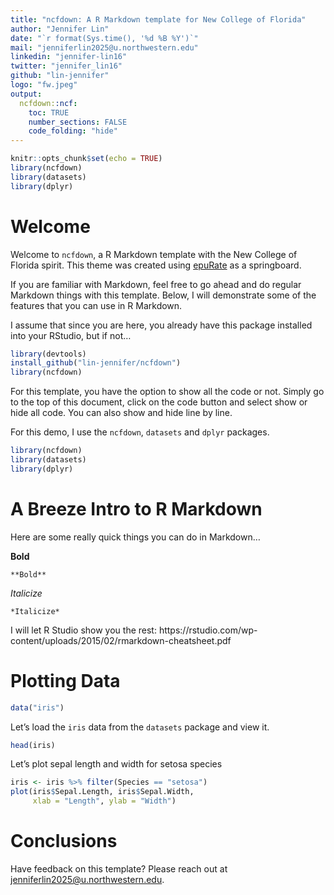```yaml
---
title: "ncfdown: A R Markdown template for New College of Florida"
author: "Jennifer Lin"
date: "`r format(Sys.time(), '%d %B %Y')`"
mail: "jenniferlin2025@u.northwestern.edu"
linkedin: "jennifer-lin16"
twitter: "jennifer_lin16"
github: "lin-jennifer"
logo: "fw.jpeg"
output:
  ncfdown::ncf:
    toc: TRUE
    number_sections: FALSE
    code_folding: "hide"
---
```


```r
knitr::opts_chunk$set(echo = TRUE)
library(ncfdown)
library(datasets)
library(dplyr)
```

# Welcome

Welcome to `ncfdown`, a R Markdown template with the New College of Florida spirit. This theme was created using [epuRate](https://github.com/holtzy/epuRate) as a springboard.

If you are familiar with Markdown, feel free to go ahead and do regular Markdown things with this template. Below, I will demonstrate some of the features that you can use in R Markdown.

I assume that since you are here, you already have this package installed into your RStudio, but if not...

```r
library(devtools)
install_github("lin-jennifer/ncfdown")
library(ncfdown)
```

For this template, you have the option to show all the code or not. Simply go to the top of this document, click on the code button and select show or hide all code. You can also show and hide line by line.

For this demo, I use the `ncfdown`, `datasets` and `dplyr` packages.

```r
library(ncfdown)
library(datasets)
library(dplyr)
```


# A Breeze Intro to R Markdown

Here are some really quick things you can do in Markdown...

**Bold**
```
**Bold**
```

*Italicize*
```
*Italicize*
```

I will let R Studio show you the rest: https://rstudio.com/wp-content/uploads/2015/02/rmarkdown-cheatsheet.pdf

# Plotting Data

```r
data("iris")
```

Let's load the `iris` data from the `datasets` package and view it.

```r
head(iris)
```

Let's plot sepal length and width for setosa species

```r
iris <- iris %>% filter(Species == "setosa")
plot(iris$Sepal.Length, iris$Sepal.Width,
     xlab = "Length", ylab = "Width")
```

# Conclusions

Have feedback on this template? Please reach out at [jenniferlin2025@u.northwestern.edu](mailto:jenniferlin2025@u.northwestern.edu).
